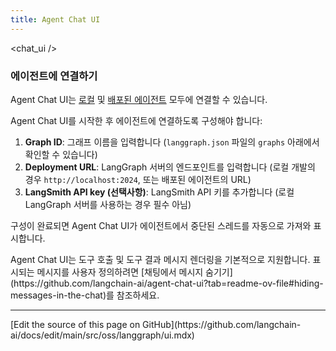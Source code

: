 ```yaml
---
title: Agent Chat UI
---
```



<AlphaCallout />

<chat_ui />

### 에이전트에 연결하기

Agent Chat UI는 [로컬](/oss/python/langgraph/studio#setup-local-langgraph-server) 및 [배포된 에이전트](/oss/python/langgraph/deploy) 모두에 연결할 수 있습니다.

Agent Chat UI를 시작한 후 에이전트에 연결하도록 구성해야 합니다:

1. **Graph ID**: 그래프 이름을 입력합니다 (`langgraph.json` 파일의 `graphs` 아래에서 확인할 수 있습니다)
2. **Deployment URL**: LangGraph 서버의 엔드포인트를 입력합니다 (로컬 개발의 경우 `http://localhost:2024`, 또는 배포된 에이전트의 URL)
3. **LangSmith API key (선택사항)**: LangSmith API 키를 추가합니다 (로컬 LangGraph 서버를 사용하는 경우 필수 아님)

구성이 완료되면 Agent Chat UI가 에이전트에서 중단된 스레드를 자동으로 가져와 표시합니다.

<Tip>
  Agent Chat UI는 도구 호출 및 도구 결과 메시지 렌더링을 기본적으로 지원합니다. 표시되는 메시지를 사용자 정의하려면 [채팅에서 메시지 숨기기](https://github.com/langchain-ai/agent-chat-ui?tab=readme-ov-file#hiding-messages-in-the-chat)를 참조하세요.
</Tip>

---

<Callout icon="pen-to-square" iconType="regular">
  [Edit the source of this page on GitHub](https://github.com/langchain-ai/docs/edit/main/src/oss/langgraph/ui.mdx)
</Callout>
